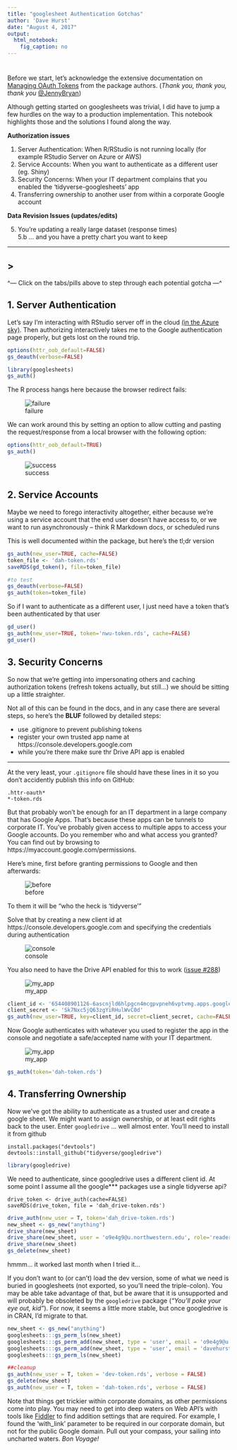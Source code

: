 ```yaml
---
title: "googlesheet Authentication Gotchas"
author: 'Dave Hurst'
date: "August 4, 2017"
output: 
  html_notebook:
    fig_caption: no
---
```

#  {.tabset .tabset-fade .tabset-pills}

Before we start, let's acknowledge the extensive documentation on [Managing OAuth Tokens](https://rawgit.com/jennybc/googlesheets/master/vignettes/managing-auth-tokens.html) from the package authors. (*Thank you, thank you, thank you* [\@JennyBryan](https://twitter.com/JennyBryan))

Although getting started on googlesheets was trivial, I did have to jump a few hurdles on the way to a production implementation.  This notebook highlights those and the solutions I found along the way.

**Authorization issues**  

1. Server Authentication: When R/RStudio is not running locally (for example RStudio Server on Azure or AWS)  
2. Service Accounts: When you want to authenticate as a different user (eg. Shiny)  
3. Security Concerns: When your IT department complains that you enabled the 'tidyverse-googlesheets' app  
4. Transferring ownership to another user from within a corporate Google account  

**Data Revision Issues (updates/edits)**  

5. You're updating a really large dataset (response times)  
5.b ... and you have a pretty chart you want to keep  

---

## >

 ^--- Click on the tabs/pills above to step through each potential gotcha ---^

## 1. Server Authentication

Let's say I'm interacting with RStudio server off in the cloud [(in the Azure sky)](http://52.183.92.138:8787/).  Then authorizing interactively takes me to the Google authentication page properly, but gets lost on the round trip.

```r
options(httr_oob_default=FALSE)
gs_deauth(verbose=FALSE)
```
```r
library(googlesheets)
gs_auth()
```

The R process hangs here because the browser redirect fails:

![failure](snap_oauth_server.png)

We can work around this by setting an option to allow cutting and pasting the request/response from a local browser with the following option:

```r
options(httr_oob_default=TRUE)
gs_auth()
```

![success](snap_oauth_server2.png) 

## 2. Service Accounts

Maybe we need to forego interactivity altogether, either because we're using a service account that the end user doesn't have access to, or we want to run asynchronously -- think R Markdown docs, or scheduled runs

This is well documented within the package, but here's the tl;dr version

```r
gs_auth(new_user=TRUE, cache=FALSE)
token_file <- 'dah-token.rds'
saveRDS(gd_token(), file=token_file)

#to test
gs_deauth(verbose=FALSE)
gs_auth(token=token_file)
```

So if I want to authenticate as a different user, I just need have a token that's been authenticated by that user

```r
gd_user()
gs_auth(new_user=TRUE, token='nwu-token.rds', cache=FALSE)
gd_user()
```

## 3. Security Concerns

So now that we're getting into impersonating others and caching authorization tokens (refresh tokens actually, but still...) we should be sitting up a little straighter.

Not all of this can be found in the docs, and in any case there are several steps, so here's the **BLUF** followed by detailed steps:  

+ use .gitignore to prevent publishing tokens
+ register your own trusted app name at https://console.developers.google.com
+ while you're there make sure thr Drive API app is enabled

---

At the very least, your `.gitignore` file should have these lines in it so you don't accidently publish this info on GitHub:

```
.httr-oauth*
*-token.rds
```

But that probably won't be enough for an IT department in a large company that has Google Apps.  That's because these apps can be tunnels to corporate IT.  You've probably given access to multiple apps to access your Google accounts.  Do you remember who and what access you granted?  You can find out by browsing to https://myaccount.google.com/permissions.

Here's mine, first before granting permissions to Google and then afterwards:

![before](snap_oauth_app3.png)

To them it will be "who the heck is 'tidyverse'"

Solve that by creating a new client id at https://console.developers.google.com and specifying the credentials during authentication

![console](snap_dev_console.png)

You also need to have the Drive API enabled for this to work ([issue #288](https://github.com/jennybc/googlesheets/issues/288)) 

![my_app](snap_app_enable.png)

```r
client_id <- '654408901126-6ascnjld6hlpgcn4mcgpvpneh6vptvmg.apps.googleusercontent.com'
client_secret <- 'Sk7Nxc5jQ63zgYiRHulWvC0d'
gs_auth(new_user=TRUE, key=client_id, secret=client_secret, cache=FALSE)
```

Now Google authenticates with whatever you used to register the app in the console and negotiate a safe/accepted name with your IT department.

![my_app](snap_dev_app.png)

```r
gs_auth(token='dah-token.rds')
```

## 4. Transferring Ownership

Now we've got the ability to authenticate as a trusted user and create a google sheet. We might want to assign ownership, or at least edit rights back to the user.  Enter `googledrive` ... well almost enter.  You'll need to install it from github

```
install.packages("devtools")
devtools::install_github("tidyverse/googledrive")
```

```r
library(googledrive)
```

We need to authenticate, since googledrive uses a different client id.  At some point I assume all the google*** packages use a single tidyverse api?

```
drive_token <- drive_auth(cache=FALSE)
saveRDS(drive_token, file = 'dah_drive-token.rds')
```
```r
drive_auth(new_user = T, token='dah_drive-token.rds')
new_sheet <- gs_new("anything")
drive_share(new_sheet)
drive_share(new_sheet, user = 'o9e4g9@u.northwestern.edu', role='reader')
drive_share(new_sheet)
gs_delete(new_sheet)
```

hmmm... it worked last month when I tried it...

If you don't want to (or can't) load the dev version, some of what we need is buried in googlesheets (not exported, so you'll need the triple-colon).  You may be able take advantage of that, but be aware that it is unsupported and will probably be obsoleted by the `googledrive` package (*"You'll poke your eye out, kid"*).  For now, it seems a little more stable, but once googledrive is in CRAN, I'd migrate to that.


```r
new_sheet <- gs_new("anything")
googlesheets:::gs_perm_ls(new_sheet)
googlesheets:::gs_perm_add(new_sheet, type = 'user', email = 'o9e4g9@u.northwestern.edu', role='reader')
googlesheets:::gs_perm_add(new_sheet, type = 'user', email = 'davehurst.dev@gmail.com', role='owner', with_link = FALSE)
googlesheets:::gs_perm_ls(new_sheet)
```
```r
##cleanup
gs_auth(new_user = T, token = 'dev-token.rds', verbose = FALSE)
gs_delete(new_sheet)
gs_auth(new_user = T, token = 'dah-token.rds', verbose = FALSE)
```

Note that things get trickier within corporate domains, as other permissions come into play.  You may need to get into deep waters on Web API's with tools like [Fiddler](https://www.google.com/url?sa=t&rct=j&q=&esrc=s&source=web&cd=1&cad=rja&uact=8&ved=0ahUKEwjOks_yqr7VAhWK8CYKHbiXA6UQFggoMAA&url=http%3A%2F%2Fwww.telerik.com%2Ffiddler&usg=AFQjCNGY5eqyh8uRUDSYsPDDbTNL4aUgVw) to find addition settings that are required.  For example, I found the 'with_link' parameter to be required in our corporate domain, but not for the public Google domain.  Pull out your compass, your sailing into uncharted waters.  *Bon Voyage!*
